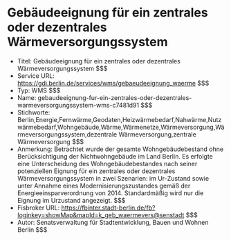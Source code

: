 # Gebäudeeignung für ein zentrales oder dezentrales Wärmeversorgungssystem
- Titel: Gebäudeeignung für ein zentrales oder dezentrales Wärmeversorgungssystem $$$
- Service URL: https://gdi.berlin.de/services/wms/gebaeudeeignung_waerme $$$
- Typ: WMS $$$
- Name: gebaudeeignung-fur-ein-zentrales-oder-dezentrales-warmeversorgungssystem-wms-c7481d91 $$$
- Stichworte: Berlin,Energie,Fernwärme,Geodaten,Heizwärmebedarf,Nahwärme,Nutzwärmebedarf,Wohngebäude,Wärme,Wärmenetze,Wärmeversorgung,Wärmeversorgungssystem,dezentrale Wärmeversorgung,zentrale Wärmeversorgung $$$
- Anmerkung: Betrachtet wurde der gesamte Wohngebäudebestand ohne Berücksichtigung der Nichtwohngebäude im Land Berlin. Es erfolgte eine Unterscheidung des Wohngebäudebestandes nach seiner potenziellen Eignung für ein zentrales oder dezentrales Wärmeversorgungssystem in zwei Szenarien: im Ur-Zustand sowie unter Annahme eines Modernisierungszustandes gemäß der Energieeinsparverordnung von 2014. Standardmäßig wird nur die Eignung im Urzustand angezeigt. $$$
- Fisbroker URL: https://fbinter.stadt-berlin.de/fb?loginkey=showMap&mapId=k_geb_waermevers@senstadt $$$
- Autor: Senatsverwaltung für Stadtentwicklung, Bauen und Wohnen Berlin $$$
